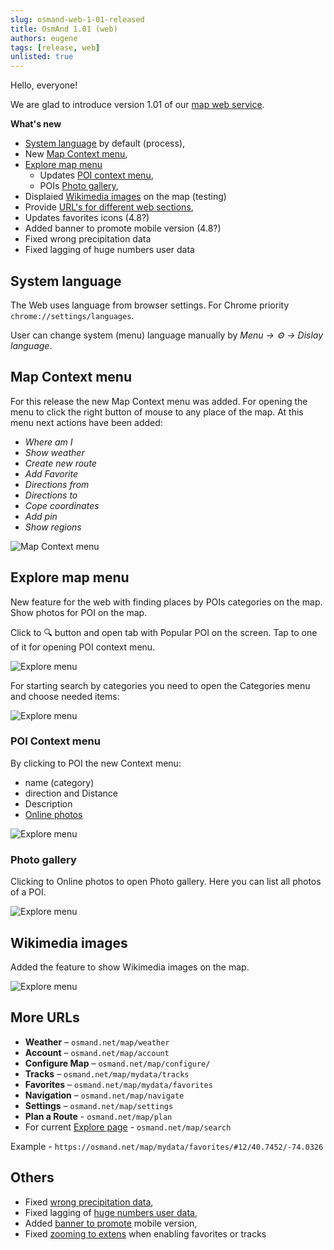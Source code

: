 ```yaml
---
slug: osmand-web-1-01-released
title: OsmAnd 1.01 (web)
authors: eugene
tags: [release, web]
unlisted: true
---
```


Hello, everyone!

We are glad to introduce version 1.01 of our [map web service](https://osmand.net/map). 


<!--truncate-->

**What's new**

- [System language](#system-language) by default (process),
- New [Map Context menu](#map-context-menu),
- [Explore map menu](#explore-map-menu)
  - Updates [POI context menu](#poi-context-menu),
  - POIs [Photo gallery](#photo-gallery),
- Displaied [Wikimedia images](#wikimedia-images) on the map (testing)
- Provide [URL's for different web sections](#more-urls),
- Updates favorites icons (4.8?)
- Added banner to promote mobile version (4.8?)
- Fixed wrong precipitation data
- Fixed lagging of huge numbers user data

## System language

The Web uses language from browser settings. For Chrome priority `chrome://settings/languages`.

User can change system (menu) language manually by _Menu → ⚙ → Dislay language_.

## Map Context menu

For this release the new Map Context menu was added. For opening the menu to click the right button of mouse to any place of the map. At this menu next actions have been added:
 - _Where am I_
 - _Show weather_
 - _Create new route_
 - _Add Favorite_
 - _Directions from_
 - _Directions to_
 - _Cope coordinates_
 - _Add pin_
 - _Show regions_


![Map Context menu](./img/map_context_menu.png)


## Explore map menu

New feature for the web with finding places by POIs categories on the map. Show photos for POI on the map.

Click to 🔍 button and open tab with Popular POI on the screen. Tap to one of it for opening POI context menu.

![Explore menu](./img/explore.png)

For starting search by categories you need to open the Categories menu and choose needed items:

![Explore menu](./img/explore_cat.png)

### POI Context menu

By clicking to POI the new Context menu:
- name (category)
- direction and Distance
- Description
- [Online photos](#photo-gallery)


![Explore menu](./img/poi_context.png)


### Photo gallery

Clicking to Online photos to open Photo gallery. Here you can list all photos of a POI.

![Explore menu](./img/poi_photo.png)


## Wikimedia images

Added the feature to show Wikimedia images on the map.

![Explore menu](./img/wiki_photos.png)

## More URLs

-  **Weather** – `osmand.net/map/weather`
-  **Account** – `osmand.net/map/account`
-  **Configure Map** – `osmand.net/map/configure/`
-  **Tracks** – `osmand.net/map/mydata/tracks`
-  **Favorites** – `osmand.net/map/mydata/favorites`
-  **Navigation** – `osmand.net/map/navigate`
-  **Settings** – `osmand.net/map/settings`
-  **Plan a Route** - `osmand.net/map/plan`
-  For current [Explore page](#explore-map-menu) - `osmand.net/map/search`


Example - `https://osmand.net/map/mydata/favorites/#12/40.7452/-74.0326`

## Others

- Fixed [wrong precipitation data](https://github.com/osmandapp/OsmAnd-Issues/issues/2578),
- Fixed lagging of [huge numbers user data](https://github.com/osmandapp/web/issues/384),
- Added [banner to promote](https://github.com/osmandapp/OsmAnd/issues/18825) mobile version,
- Fixed [zooming to extens](https://github.com/osmandapp/web/issues/246) when enabling favorites or tracks
